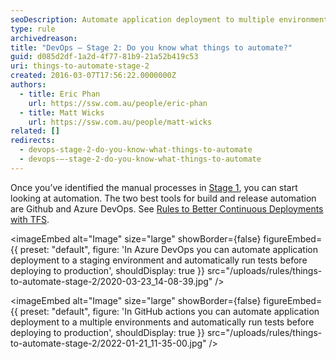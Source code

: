 ```yaml
---
seoDescription: Automate application deployment to multiple environments and run tests before deploying to production with GitHub actions or Azure DevOps.
type: rule
archivedreason:
title: "DevOps – Stage 2: Do you know what things to automate?"
guid: d085d2df-1a2d-4f77-81b9-21a52b419c53
uri: things-to-automate-stage-2
created: 2016-03-07T17:56:22.0000000Z
authors:
  - title: Eric Phan
    url: https://ssw.com.au/people/eric-phan
  - title: Matt Wicks
    url: https://ssw.com.au/people/matt-wicks
related: []
redirects:
  - devops-stage-2-do-you-know-what-things-to-automate
  - devops-–-stage-2-do-you-know-what-things-to-automate
---
```


Once you’ve identified the manual processes in [Stage 1](/things-to-measure), you can start looking at automation. The two best tools for build and release automation are Github and Azure DevOps.
See [Rules to Better Continuous Deployments with TFS](/rules-to-better-continuous-deployment-with-tfs).


<imageEmbed
  alt="Image"
  size="large"
  showBorder={false}
  figureEmbed={{
    preset: "default",
    figure: 'In Azure DevOps you can automate application deployment to a staging environment and automatically run tests before deploying to production',
    shouldDisplay: true
  }}
  src="/uploads/rules/things-to-automate-stage-2/2020-03-23_14-08-39.jpg"
/>


<imageEmbed
  alt="Image"
  size="large"
  showBorder={false}
  figureEmbed={{
    preset: "default",
    figure: 'In GitHub actions you can automate application deployment to a multiple environments and automatically run tests before deploying to production',
    shouldDisplay: true
  }}
  src="/uploads/rules/things-to-automate-stage-2/2022-01-21_11-35-00.jpg"
/>